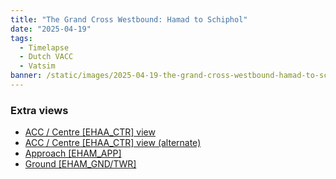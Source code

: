```yaml
---
title: "The Grand Cross Westbound: Hamad to Schiphol"
date: "2025-04-19"
tags:
  - Timelapse
  - Dutch VACC
  - Vatsim
banner: /static/images/2025-04-19-the-grand-cross-westbound-hamad-to-schiphol/banner.png
---
```


<Youtube id="HAEp_XbZ_uU" />

### Extra views

- [ACC / Centre [EHAA_CTR] view](https://youtu.be/_Lnla4Loe6c)
- [ACC / Centre [EHAA_CTR] view (alternate)](https://youtu.be/76wFjQoZUJ8)
- [Approach [EHAM_APP]](https://youtu.be/l4QjeT72gw8)
- [Ground [EHAM_GND/TWR]](https://youtu.be/_y-3HnhIZXU)
